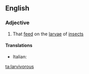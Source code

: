 ==English==

===Adjective===
{{en-adj}}

# {{chiefly|of fish}} That [[feed]] on the [[larva]]e of [[insect]]s

====Translations====
{{trans-top}}
* Italian: {{t-|it|larvivoro}}
{{trans-mid}}

{{trans-bottom}}

[[ta:larvivorous]]